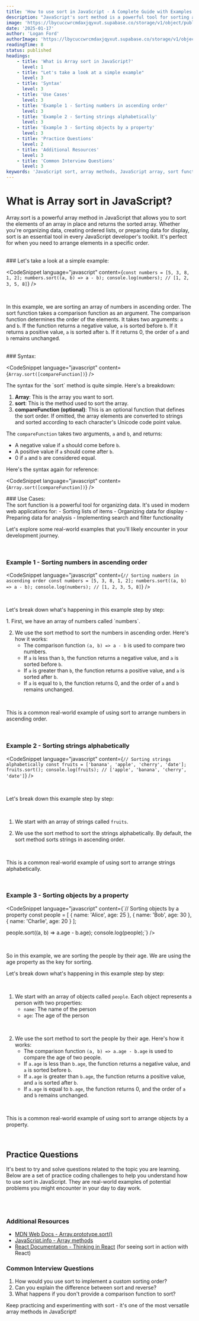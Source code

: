 ```yaml
---
title: 'How to use sort in JavaScript - A Complete Guide with Examples'
description: "JavaScript's sort method is a powerful tool for sorting arrays. Learn how to sort arrays in JavaScript with practical examples, step-by-step explanations, and real-world use cases."
image: 'https://lbycuccwrcmdaxjqyxut.supabase.co/storage/v1/object/public/blog-images/array-sort-in-javascript.png'
date: '2025-01-17'
author: 'Logan Ford'
authorImage: 'https://lbycuccwrcmdaxjqyxut.supabase.co/storage/v1/object/public/user-profile-pictures/3a57d7e8-8b80-483b-93d0-70fe1f06b0c0/logo.png?u=1l5im5h5n6e5'
readingTime: 8
status: published
headings:
    - title: 'What is Array sort in JavaScript?'
      level: 1
    - title: "Let's take a look at a simple example"
      level: 3
    - title: 'Syntax'
      level: 3
    - title: 'Use Cases'
      level: 3
    - title: 'Example 1 - Sorting numbers in ascending order'
      level: 3
    - title: 'Example 2 - Sorting strings alphabetically'
      level: 3
    - title: 'Example 3 - Sorting objects by a property'
      level: 3
    - title: 'Practice Questions'
      level: 2
    - title: 'Additional Resources'
      level: 3
    - title: 'Common Interview Questions'
      level: 3
keywords: 'JavaScript sort, array methods, JavaScript array, sort function, JavaScript tutorial, web development, coding tutorial, sorting arrays'
---
```



# What is Array sort in JavaScript?

Array.sort is a powerful array method in JavaScript that allows you to sort the elements of an array in place and returns the sorted array. Whether you're organizing data, creating ordered lists, or preparing data for display, sort is an essential tool in every JavaScript developer's toolkit. It's perfect for when you need to arrange elements in a specific order.

<br />

<div className="my-4">
### Let's take a look at a simple example:
</div>

<CodeSnippet language="javascript" content={`const numbers = [5, 3, 8, 1, 2];
numbers.sort((a, b) => a - b);
console.log(numbers); // [1, 2, 3, 5, 8]`} />

<br />

In this example, we are sorting an array of numbers in ascending order. The sort function takes a comparison function as an argument. The comparison function determines the order of the elements. It takes two arguments: `a` and `b`. If the function returns a negative value, `a` is sorted before `b`. If it returns a positive value, `a` is sorted after `b`. If it returns 0, the order of `a` and `b` remains unchanged.

<br />

<div className="my-4">
### Syntax:
</div>

<CodeSnippet language="javascript" content={`Array.sort([compareFunction])`} />

<div className="my-4">
The syntax for the `sort` method is quite simple. Here's a breakdown:

1. **Array**: This is the array you want to sort.
2. **sort**: This is the method used to sort the array.
3. **compareFunction (optional)**: This is an optional function that defines the sort order. If omitted, the array elements are converted to strings and sorted according to each character's Unicode code point value.

The `compareFunction` takes two arguments, `a` and `b`, and returns:
- A negative value if `a` should come before `b`.
- A positive value if `a` should come after `b`.
- 0 if `a` and `b` are considered equal.

Here's the syntax again for reference:
</div>

<CodeSnippet language="javascript" content={`Array.sort([compareFunction])`} />

<div className="my-4">
### Use Cases:
</div>

<div className="my-4">
The sort function is a powerful tool for organizing data. It's used in modern web applications for:
- Sorting lists of items
- Organizing data for display
- Preparing data for analysis
- Implementing search and filter functionality

<br />

Let's explore some real-world examples that you'll likely encounter in your development journey.
</div>

<br />

### Example 1 - Sorting numbers in ascending order

<CodeSnippet language="javascript" content={`// Sorting numbers in ascending order
const numbers = [5, 3, 8, 1, 2];
numbers.sort((a, b) => a - b);
console.log(numbers); // [1, 2, 3, 5, 8]`} />

<br />

Let's break down what's happening in this example step by step:

<div className="my-4">
1. First, we have an array of numbers called `numbers`.

2. We use the sort method to sort the numbers in ascending order. Here's how it works:
   - The comparison function `(a, b) => a - b` is used to compare two numbers.
   - If `a` is less than `b`, the function returns a negative value, and `a` is sorted before `b`.
   - If `a` is greater than `b`, the function returns a positive value, and `a` is sorted after `b`.
   - If `a` is equal to `b`, the function returns 0, and the order of `a` and `b` remains unchanged.

<br />

This is a common real-world example of using sort to arrange numbers in ascending order.
</div>

<br />

### Example 2 - Sorting strings alphabetically

<CodeSnippet language="javascript" content={`// Sorting strings alphabetically
const fruits = ['banana', 'apple', 'cherry', 'date'];
fruits.sort();
console.log(fruits); // ['apple', 'banana', 'cherry', 'date']`} />

<br />

Let's break down this example step by step:

<br />

1. We start with an array of strings called `fruits`.

2. We use the sort method to sort the strings alphabetically. By default, the sort method sorts strings in ascending order.

<br />

This is a common real-world example of using sort to arrange strings alphabetically.

<br />

### Example 3 - Sorting objects by a property

<CodeSnippet language="javascript" content={`// Sorting objects by a property
const people = [
  { name: 'Alice', age: 25 },
  { name: 'Bob', age: 30 },
  { name: 'Charlie', age: 20 }
];

people.sort((a, b) => a.age - b.age);
console.log(people);`} />

<br />

So in this example, we are sorting the people by their age. We are using the age property as the key for sorting.

Let's break down what's happening in this example step by step:

<br />

1. We start with an array of objects called `people`. Each object represents a person with two properties:
   - `name`: The name of the person
   - `age`: The age of the person

<br />

2. We use the sort method to sort the people by their age. Here's how it works:
   - The comparison function `(a, b) => a.age - b.age` is used to compare the age of two people.
   - If `a.age` is less than `b.age`, the function returns a negative value, and `a` is sorted before `b`.
   - If `a.age` is greater than `b.age`, the function returns a positive value, and `a` is sorted after `b`.
   - If `a.age` is equal to `b.age`, the function returns 0, and the order of `a` and `b` remains unchanged.

<br />

This is a common real-world example of using sort to arrange objects by a property.

<br />

## Practice Questions

It's best to try and solve questions related to the topic you are learning. Below are a set of practice coding challenges to help you understand how to use sort in JavaScript. 
They are real-world examples of potential problems you might encounter in your day to day work.

<br />

<MdxQuestionDisplay tag="sorting" take={5} />

<br />

### Additional Resources
- [MDN Web Docs - Array.prototype.sort()](https://developer.mozilla.org/en-US/docs/Web/JavaScript/Reference/Global_Objects/Array/sort)
- [JavaScript.info - Array methods](https://javascript.info/array-methods)
- [React Documentation - Thinking in React](https://react.dev/learn/thinking-in-react) (for seeing sort in action with React)

### Common Interview Questions
1. How would you use sort to implement a custom sorting order?
2. Can you explain the difference between sort and reverse?
3. What happens if you don't provide a comparison function to sort?

Keep practicing and experimenting with sort - it's one of the most versatile array methods in JavaScript!

